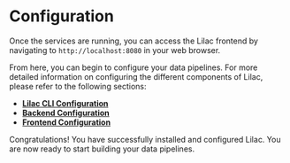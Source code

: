 # Configuration

Once the services are running, you can access the Lilac frontend by navigating to `http://localhost:8080` in your web browser.

From here, you can begin to configure your data pipelines. For more detailed information on configuring the different components of Lilac, please refer to the following sections:

- **[Lilac CLI Configuration](/agent)**
- **[Backend Configuration](/backend)**
- **[Frontend Configuration](/frontend)**

Congratulations! You have successfully installed and configured Lilac. You are now ready to start building your data pipelines.
